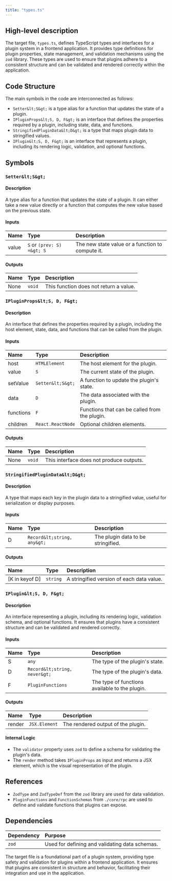 ```yaml
---
title: "types.ts"
---
```


## High-level description

The target file, `types.ts`, defines TypeScript types and interfaces for a plugin system in a frontend application. It provides type definitions for plugin properties, state management, and validation mechanisms using the `zod` library. These types are used to ensure that plugins adhere to a consistent structure and can be validated and rendered correctly within the application.

## Code Structure

The main symbols in the code are interconnected as follows:
- `Setter&lt;S&gt;` is a type alias for a function that updates the state of a plugin.
- `IPluginProps&lt;S, D, F&gt;` is an interface that defines the properties required by a plugin, including state, data, and functions.
- `StringifiedPluginData&lt;D&gt;` is a type that maps plugin data to stringified values.
- `IPlugin&lt;S, D, F&gt;` is an interface that represents a plugin, including its rendering logic, validation, and optional functions.

## Symbols

### `Setter&lt;S&gt;`
#### Description
A type alias for a function that updates the state of a plugin. It can either take a new value directly or a function that computes the new value based on the previous state.

#### Inputs
| Name | Type | Description |
|:-----|:-----|:------------|
| value | `S` or `(prev: S) =&gt; S` | The new state value or a function to compute it. |

#### Outputs
| Name | Type | Description |
|:-----|:-----|:------------|
| None | `void` | This function does not return a value. |

### `IPluginProps&lt;S, D, F&gt;`
#### Description
An interface that defines the properties required by a plugin, including the host element, state, data, and functions that can be called from the plugin.

#### Inputs
| Name | Type | Description |
|:-----|:-----|:------------|
| host | `HTMLElement` | The host element for the plugin. |
| value | `S` | The current state of the plugin. |
| setValue | `Setter&lt;S&gt;` | A function to update the plugin's state. |
| data | `D` | The data associated with the plugin. |
| functions | `F` | Functions that can be called from the plugin. |
| children | `React.ReactNode` | Optional children elements. |

#### Outputs
| Name | Type | Description |
|:-----|:-----|:------------|
| None | `void` | This interface does not produce outputs. |

### `StringifiedPluginData&lt;D&gt;`
#### Description
A type that maps each key in the plugin data to a stringified value, useful for serialization or display purposes.

#### Inputs
| Name | Type | Description |
|:-----|:-----|:------------|
| D | `Record&lt;string, any&gt;` | The plugin data to be stringified. |

#### Outputs
| Name | Type | Description |
|:-----|:-----|:------------|
| [K in keyof D] | `string` | A stringified version of each data value. |

### `IPlugin&lt;S, D, F&gt;`
#### Description
An interface representing a plugin, including its rendering logic, validation schema, and optional functions. It ensures that plugins have a consistent structure and can be validated and rendered correctly.

#### Inputs
| Name | Type | Description |
|:-----|:-----|:------------|
| S | `any` | The type of the plugin's state. |
| D | `Record&lt;string, never&gt;` | The type of the plugin's data. |
| F | `PluginFunctions` | The type of functions available to the plugin. |

#### Outputs
| Name | Type | Description |
|:-----|:-----|:------------|
| render | `JSX.Element` | The rendered output of the plugin. |

#### Internal Logic
- The `validator` property uses `zod` to define a schema for validating the plugin's data.
- The `render` method takes `IPluginProps` as input and returns a JSX element, which is the visual representation of the plugin.

## References

- `ZodType` and `ZodTypeDef` from the `zod` library are used for data validation.
- `PluginFunctions` and `FunctionSchemas` from `./core/rpc` are used to define and validate functions that plugins can expose.

## Dependencies

| Dependency | Purpose |
|:-----------|:--------|
| `zod` | Used for defining and validating data schemas. |

The target file is a foundational part of a plugin system, providing type safety and validation for plugins within a frontend application. It ensures that plugins are consistent in structure and behavior, facilitating their integration and use in the application.